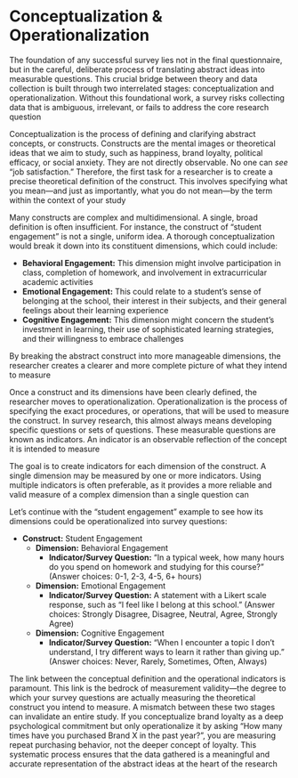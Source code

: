# Conceptualization & Operationalization {-}

The foundation of any successful survey lies not in the final questionnaire, but in the careful, deliberate process of translating abstract ideas into measurable questions. This crucial bridge between theory and data collection is built through two interrelated stages: conceptualization and operationalization. Without this foundational work, a survey risks collecting data that is ambiguous, irrelevant, or fails to address the core research question

Conceptualization is the process of defining and clarifying abstract concepts, or constructs. Constructs are the mental images or theoretical ideas that we aim to study, such as happiness, brand loyalty, political efficacy, or social anxiety. They are not directly observable. No one can *see* "job satisfaction." Therefore, the first task for a researcher is to create a precise theoretical definition of the construct. This involves specifying what you mean—and just as importantly, what you do not mean—by the term within the context of your study

Many constructs are complex and multidimensional. A single, broad definition is often insufficient. For instance, the construct of "student engagement" is not a single, uniform idea. A thorough conceptualization would break it down into its constituent dimensions, which could include:

* **Behavioral Engagement:** This dimension might involve participation in class, completion of homework, and involvement in extracurricular academic activities
* **Emotional Engagement:** This could relate to a student’s sense of belonging at the school, their interest in their subjects, and their general feelings about their learning experience
* **Cognitive Engagement:** This dimension might concern the student’s investment in learning, their use of sophisticated learning strategies, and their willingness to embrace challenges

By breaking the abstract construct into more manageable dimensions, the researcher creates a clearer and more complete picture of what they intend to measure

Once a construct and its dimensions have been clearly defined, the researcher moves to operationalization. Operationalization is the process of specifying the exact procedures, or operations, that will be used to measure the construct. In survey research, this almost always means developing specific questions or sets of questions. These measurable questions are known as indicators. An indicator is an observable reflection of the concept it is intended to measure

The goal is to create indicators for each dimension of the construct. A single dimension may be measured by one or more indicators. Using multiple indicators is often preferable, as it provides a more reliable and valid measure of a complex dimension than a single question can

Let's continue with the "student engagement" example to see how its dimensions could be operationalized into survey questions:

* **Construct:** Student Engagement
  * **Dimension:** Behavioral Engagement
    * **Indicator/Survey Question:** "In a typical week, how many hours do you spend on homework and studying for this course?" (Answer choices: 0-1, 2-3, 4-5, 6+ hours)
  * **Dimension:** Emotional Engagement
    * **Indicator/Survey Question:** A statement with a Likert scale response, such as "I feel like I belong at this school." (Answer choices: Strongly Disagree, Disagree, Neutral, Agree, Strongly Agree)
  * **Dimension:** Cognitive Engagement
    * **Indicator/Survey Question:** "When I encounter a topic I don't understand, I try different ways to learn it rather than giving up." (Answer choices: Never, Rarely, Sometimes, Often, Always)

The link between the conceptual definition and the operational indicators is paramount. This link is the bedrock of measurement validity—the degree to which your survey questions are actually measuring the theoretical construct you intend to measure. A mismatch between these two stages can invalidate an entire study. If you conceptualize brand loyalty as a deep psychological commitment but only operationalize it by asking "How many times have you purchased Brand X in the past year?", you are measuring repeat purchasing behavior, not the deeper concept of loyalty. This systematic process ensures that the data gathered is a meaningful and accurate representation of the abstract ideas at the heart of the research
